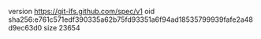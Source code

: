version https://git-lfs.github.com/spec/v1
oid sha256:e761c571edf390335a62b75fd93351a6f94ad18535799939fafe2a48d9ec63d0
size 23654

